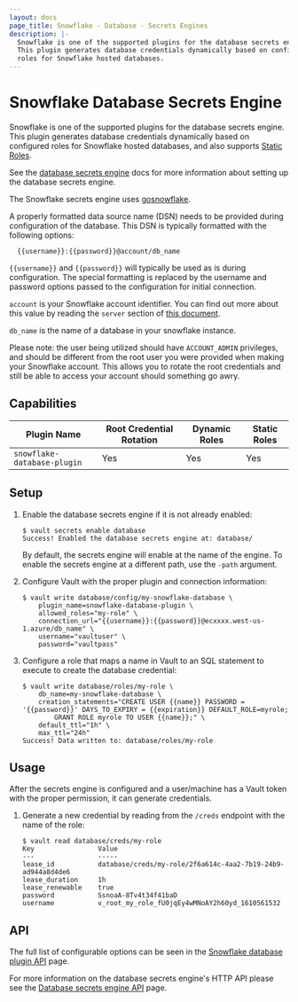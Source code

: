 ```yaml
---
layout: docs
page_title: Snowflake - Database - Secrets Engines
description: |-
  Snowflake is one of the supported plugins for the database secrets engine.
  This plugin generates database credentials dynamically based on configured
  roles for Snowflake hosted databases.
---
```


# Snowflake Database Secrets Engine

Snowflake is one of the supported plugins for the database secrets engine. This
plugin generates database credentials dynamically based on configured roles for
Snowflake hosted databases, and also supports [Static
Roles](/vault/docs/secrets/databases#static-roles).

See the [database secrets engine](/vault/docs/secrets/databases) docs for
more information about setting up the database secrets engine.

The Snowflake secrets engine uses
[gosnowflake](https://pkg.go.dev/github.com/snowflakedb/gosnowflake).

A properly formatted data source name (DSN) needs to be provided during configuration of the
database. This DSN is typically formatted with the following options:

```text
  {{username}}:{{password}}@account/db_name
```

`{{username}}` and `{{password}}` will typically be used as is during configuration. The
special formatting is replaced by the username and password options passed to the configuration
for initial connection.

`account` is your Snowflake account identifier. You can find out more about this value by reading
the `server` section of
[this document](https://docs.snowflake.com/en/user-guide/odbc-parameters.html#connection-parameters).

`db_name` is the name of a database in your snowflake instance.

Please note: the user being utilized should have `ACCOUNT_ADMIN` privileges, and should be different
from the root user you were provided when making your Snowflake account. This allows you to rotate
the root credentials and still be able to access your account should something go awry.

## Capabilities

| Plugin Name                 | Root Credential Rotation | Dynamic Roles | Static Roles |
| --------------------------- | ------------------------ | ------------- | ------------ |
| `snowflake-database-plugin` | Yes                      | Yes           | Yes          |

## Setup

1.  Enable the database secrets engine if it is not already enabled:

    ```text
    $ vault secrets enable database
    Success! Enabled the database secrets engine at: database/
    ```

    By default, the secrets engine will enable at the name of the engine. To
    enable the secrets engine at a different path, use the `-path` argument.

1.  Configure Vault with the proper plugin and connection information:

    ```text
    $ vault write database/config/my-snowflake-database \
        plugin_name=snowflake-database-plugin \
        allowed_roles="my-role" \
        connection_url="{{username}}:{{password}}@ecxxxx.west-us-1.azure/db_name" \
        username="vaultuser" \
        password="vaultpass"
    ```

1.  Configure a role that maps a name in Vault to an SQL statement to execute to
    create the database credential:

    ```text
    $ vault write database/roles/my-role \
        db_name=my-snowflake-database \
        creation_statements="CREATE USER {{name}} PASSWORD = '{{password}}' DAYS_TO_EXPIRY = {{expiration}} DEFAULT_ROLE=myrole;
            GRANT ROLE myrole TO USER {{name}};" \
        default_ttl="1h" \
        max_ttl="24h"
    Success! Data written to: database/roles/my-role
    ```

## Usage

After the secrets engine is configured and a user/machine has a Vault token with
the proper permission, it can generate credentials.

1.  Generate a new credential by reading from the `/creds` endpoint with the name
    of the role:

    ```text
    $ vault read database/creds/my-role
    Key                Value
    ---                -----
    lease_id           database/creds/my-role/2f6a614c-4aa2-7b19-24b9-ad944a8d4de6
    lease_duration     1h
    lease_renewable    true
    password           SsnoaA-8Tv4t34f41baD
    username           v_root_my_role_fU0jqEy4wMNoAY2h60yd_1610561532
    ```

## API

The full list of configurable options can be seen in the [Snowflake database
plugin API](/vault/api-docs/secret/databases/snowflake) page.

For more information on the database secrets engine's HTTP API please see the
[Database secrets engine API](/vault/api-docs/secret/databases) page.
